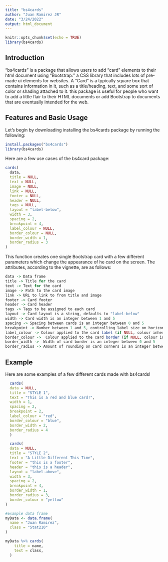 ```yaml
---
title: "bs4cards"
author: "Juan Ramirez JR"
date: "3/24/2022"
output: html_document
---
```


```r
knitr::opts_chunk$set(echo = TRUE)
library(bs4cards)
```

## Introduction
"bs4cards" is a package that allows users to add "card" elements to their html document using "Bootstrap:" a CSS library that includes lots of pre-made ui elements for websites. A "Card" is a typically square box that contains information in it, such as a title/heading, text, and some sort of color or shading attached to it. this package is useful for people who want to add a little flair to their HTML documents or add Bootstrap to documents that are eventually intended for the web.  

## Features and Basic Usage  
Let's begin by downloading installing the bs4cards package by running the following:

```r
install.packages("bs4cards")
library(bs4cards)
```

Here are a few use cases of the bs4card package:

```r
cards(
  data,
  title = NULL,
  text = NULL,
  image = NULL,
  link = NULL,
  footer = NULL,
  header = NULL,
  tags = NULL,
  layout = "label-below",
  width = 3,
  spacing = 2,
  breakpoint = 4,
  label_colour = NULL,
  border_colour = NULL,
  border_width = 1,
  border_radius = 3
)
```


This function creates one single Bootstrap card with a few different parameters which change the appearance of he card on the screen. The attributes, according to the vignette, are as follows:

```r
data -> Data frame
title -> Title for the card
text -> Text for the card
image -> Path to the card image
link -> URL to link to from title and image
footer -> Card footer
header -> Card header
tags -> Tags to be assigned to each card
layout -> Card layout is a string, defaults to "label-below"
width -> Card width is an integer between 1 and 5
spacing -> Spacing between cards is an integer between 0 and 5
breakpoint -> Number between 1 and 5, controlling label size on horizontal and inset layouts
label_colour -> Colour applied to the card label (if NULL, colour inherits)
border_colour ->  Colour applied to the card border (if NULL, colour inherits)
border_width ->  Width of card border is an integer between 0 and 5
border_radius -> Amount of rounding on card corners is an integer between 0 and 5
```

## Example  
Here are some examples of a few different cards made with bs4cards!

```r
  cards(
  data = NULL,
  title = "STYLE 1",
  text = "This is a red and blue card!",
  width = 1,
  spacing = 2,
  breakpoint = 2,
  label_colour = "red",
  border_colour = "blue",
  border_width = 2,
  border_radius = 4
  )
```


```r
  cards(
  data = NULL,
  title = "STYLE 2",
  text = "A Little Different This Time",
  footer = "this is a footer",
  header = "this is a header",
  layout = "label-above",
  width = 3,
  spacing = 2,
  breakpoint = 4,
  border_width = 1,
  border_radius = 3,
  border_colour = "yellow"
)
```

```r

#example data frame
myData <- data.frame(
  name = "Juan Ramirez",
  class = "Stat210"
)

myData %>% cards(
    title = name,
    text = class,
  )
```
